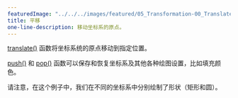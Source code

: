 ---
featuredImage: "../../../images/featured/05_Transformation-00_Translate-thumbnail.png"
title: 平移
one-line-description: 移动坐标系的原点。
---

<a href="https://p5js.org/reference/#/p5/translate">translate()</a> 函数将坐标系统的原点移动到指定位置。

<a href="https://p5js.org/reference/#/p5/push">push()</a> 和 <a href="https://p5js.org/reference/#/p5/pop">pop()</a> 函数可以保存和恢复坐标系及其他各种绘图设置，比如填充颜色。

请注意，在这个例子中，我们在不同的坐标系中分别绘制了形状（矩形和圆）。